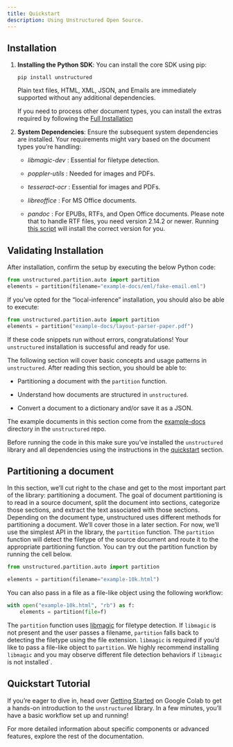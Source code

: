 ```yaml
---
title: Quickstart
description: Using Unstructured Open Source.
---
```

## Installation

1.  **Installing the Python SDK**: You can install the core SDK using pip:

    `pip install unstructured`
    
    Plain text files, HTML, XML, JSON, and Emails are immediately supported without any additional dependencies.
    
    If you need to process other document types, you can install the extras required by following the [Full Installation](open-source/installation/full-installation)
    
2.  **System Dependencies**: Ensure the subsequent system dependencies are installed. Your requirements might vary based on the document types you’re handling:
    
    *   _libmagic-dev_ : Essential for filetype detection.
        
    *   _poppler-utils_ : Needed for images and PDFs.
        
    *   _tesseract-ocr_ : Essential for images and PDFs.
        
    *   _libreoffice_ : For MS Office documents.
        
    *   _pandoc_ : For EPUBs, RTFs, and Open Office documents. Please note that to handle RTF files, you need version 2.14.2 or newer. Running [this script](https://github.com/Unstructured-IO/unstructured/blob/main/scripts/install-pandoc.sh) will install the correct version for you.
        

## Validating Installation

After installation, confirm the setup by executing the below Python code:

```python
from unstructured.partition.auto import partition
elements = partition(filename="example-docs/eml/fake-email.eml")
```


If you’ve opted for the “local-inference” installation, you should also be able to execute:

```python
from unstructured.partition.auto import partition
elements = partition("example-docs/layout-parser-paper.pdf")

```


If these code snippets run without errors, congratulations! Your `unstructured` installation is successful and ready for use.

The following section will cover basic concepts and usage patterns in `unstructured`. After reading this section, you should be able to:

*   Partitioning a document with the `partition` function.
    
*   Understand how documents are structured in `unstructured`.
    
*   Convert a document to a dictionary and/or save it as a JSON.
    

The example documents in this section come from the [example-docs](https://github.com/Unstructured-IO/unstructured/tree/main/example-docs) directory in the `unstructured` repo.

Before running the code in this make sure you’ve installed the `unstructured` library and all dependencies using the instructions in the [quickstart](../installation/overview#quick-start) section.

## Partitioning a document

In this section, we’ll cut right to the chase and get to the most important part of the library: partitioning a document. The goal of document partitioning is to read in a source document, split the document into sections, categorize those sections, and extract the text associated with those sections. Depending on the document type, unstructured uses different methods for partitioning a document. We’ll cover those in a later section. For now, we’ll use the simplest API in the library, the `partition` function. The `partition` function will detect the filetype of the source document and route it to the appropriate partitioning function. You can try out the partition function by running the cell below.

```python
from unstructured.partition.auto import partition

elements = partition(filename="example-10k.html")

```


You can also pass in a file as a file-like object using the following workflow:

```python
with open("example-10k.html", "rb") as f:
    elements = partition(file=f)

```


The `partition` function uses [libmagic](https://formulae.brew.sh/formula/libmagic) for filetype detection. If `libmagic` is not present and the user passes a filename, `partition` falls back to detecting the filetype using the file extension. `libmagic` is required if you’d like to pass a file-like object to `partition`. We highly recommend installing `libmagic` and you may observe different file detection behaviors if `libmagic` is not installed\`.


<SharedOSSSingleFile />

## Quickstart Tutorial

If you’re eager to dive in, head over [Getting Started](https://colab.research.google.com/drive/1U8VCjY2-x8c6y5TYMbSFtQGlQVFHCVIW#scrollTo=jZp37lfueaeZ) on Google Colab to get a hands-on introduction to the `unstructured` library. In a few minutes, you’ll have a basic workflow set up and running!

For more detailed information about specific components or advanced features, explore the rest of the documentation.